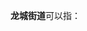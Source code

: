 '''龙城街道'''可以指：
{{PRC admin/disambig|41/13/26/001/000|44/03/07/015/000|44/13/24/001/000|53/01/14/001/000}}
{{dab|cat=四字乡级行政区划消歧义}}